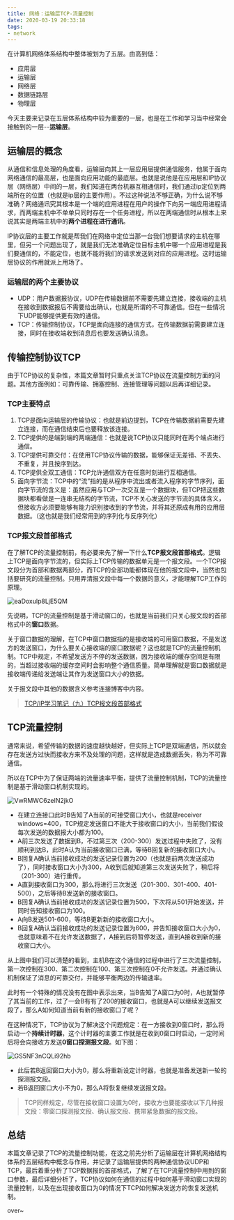 ```yaml
---
title: 网络：运输层TCP-流量控制
date: 2020-03-19 20:33:18
tags: 
- network
---
```


在计算机网络体系结构中整体被划为了五层。由高到低：

- 应用层
- 运输层
- 网络层
- 数据链路层
- 物理层

今天主要来记录在五层体系结构中较为重要的一层，也是在工作和学习当中经常会接触到的一层--**运输层**。

## 运输层的概念

从通信和信息处理的角度看，运输层向其上一层应用层提供通信服务，他属于面向网络通信的最高层，也是面向应用功能的最底层。也就是说他是在应用层和IP协议层（网络层）中间的一层，我们知道在两台机器互相通信时，我们通过ip定位到两端所在的位置（也就是ip层的主要作用）。不过这种说法不够正确，为什么说不够准确？网络通讯究其根本是一个端的应用进程在用户的操作下向另一端应用进程请求，而两端主机中不单单只同时存在一个任务进程，所以在两端通信时从根本上来说其实是两端主机中的**两个进程在进行通讯**。

IP协议层的主要工作就是帮我们在网络中定位当那一台我们想要请求的主机在哪里，但另一个问题出现了，就是我们无法准确定位目标主机中哪一个应用进程是我们要通信的，不能定位，也就不能将我们的请求发送到对应的应用进程。这时运输层协议的作用就派上用场了。

### 运输层的两个主要协议

- UDP：用户数据报协议，UDP在传输数据前不需要先建立连接，接收端的主机在接收到数据报后不需要给出确认，也就是所谓的不可靠通信。但在一些情况下UDP能够提供更有效的通信。
- TCP：传输控制协议，TCP是面向连接的通信方式，在传输数据前需要建立连接，同时在接收端收到消息后也要发送确认消息。

## 传输控制协议TCP

由于TCP协议的复杂性，本篇文章暂时只重点关注TCP协议在流量控制方面的问题。其他方面例如：可靠传输、拥塞控制、连接管理等问题以后再详细记录。

### TCP主要特点

1. TCP是面向运输层的传输协议：也就是前边提到，TCP在传输数据前需要先建立连接，而在通信结束后也要释放该连接。
2. TCP提供的是端到端的两端通信：也就是说TCP协议只能同时在两个端点进行通信。
3. TCP提供可靠交付：在使用TCP协议传输的数据，能够保证无差错、不丢失、不重复，并且按序到达。
4. TCP提供全双工通信：TCP允许通信双方在任意时刻进行互相通信。
5. 面向字节流：TCP中的“流”指的是从程序中流出或者流入程序的字节序列，面向字节流的含义是：虽然应用与TCP一次交互是一个数据块，但TCP把这些数据块都看做是一连串无结构的字节流，TCP不关心发送的字节流的具体含义，但接收方必须要能够有能力识别接收到的字节流，并将其还原成有用的应用层数据。（这也就是我们经常用到的序列化与反序列化）



### TCP报文段首部格式

在了解TCP的流量控制前，有必要来先了解一下什么**TCP报文段首部格式**。逻辑上TCP是面向字节流的，但实际上TCP传输的数据单元是一个报文段。一个TCP报文段分为首部和数据两部分，而TCP的全部功能都体现在他的报文段中，当然也包括要研究的流量控制。只用弄清报文段中每一个数据的意义，才能理解TCP工作的原理。

![eaDoxulp8LjE5QM](https://i.loli.net/2020/03/20/eaDoxulp8LjE5QM.jpg)

先说明，TCP的流量控制是基于滑动窗口的，也就是当前我们只关心报文段的首部格式中的**窗口**数据。

关于窗口数据的理解，在TCP中窗口数据指的是接收端的可用窗口数据，不是发送方的发送窗口，为什么要关心接收端的窗口数据呢？这也就是TCP的流量控制机制。TCP中规定，不希望发送方不停的发送数据，因为接收端的缓存空间是有限的，当超过接收端的缓存空间时会影响整个通信质量。简单理解就是窗口数据就是接收端传递给发送端让其作为发送窗口大小的依据。

关于报文段中其他的数据含义参考连接博客中内容。
> [TCP/IP学习笔记（九）TCP报文段首部格式](https://blog.csdn.net/sinat_35261315/article/details/79426867)

## TCP流量控制

通常来说，希望传输的数据的速度越快越好，但实际上TCP是双端通信，所以就会存在发送方过快而接收方来不及处理的问题，这样就是造成数据丢失，称为不可靠通信。

所以在TCP中为了保证两端的流量速率平衡，提供了流量控制机制，TCP的流量控制是基于滑动窗口机制实现的。

![VwRMWC6zeIN2jkO](https://i.loli.net/2020/03/21/VwRMWC6zeIN2jkO.png)

- 在建立连接口此时B告知了A当前的可接受窗口大小，也就是receiver windows=400，TCP规定发送窗口不能大于接收窗口的大小，当前我们假设每次发送的数据报大小都为100。
- A前三次发送了数据到B，不过第三次（200-300）发送过程中失败了，没有顺利到达B，此时A认为当前接收窗口已满，等待B回复新的接收窗口大小。
- B回复A确认当前接收成功的发送记录位置为200（也就是前两次发送成功了），同时接收窗口大小为300，A收到后就知道第三次发送失败了，稍后将（201-300）进行重传。
- A直到接收窗口为300，那么将进行三次发送（201-300、301-400、401-500），之后等待B发送新的接收窗口。
- B回复A确认当前接收成功的发送记录位置为500，下次将从501开始发送，并同时告知接收窗口为100。
- A向B发送501-600，等待B更新新的接收窗口大小。
- B回复A确认当前接收成功的发送记录位置为600，并告知接收窗口大小为0，也就意味着不在允许发送数据了，A接到后将暂停发送，直到A接收到新的接收窗口大小。

从上图中我们可以清楚的看到，主机B在这个通信的过程中进行了三次流量控制，第一次控制在300、第二次控制在100、第三次控制在0不允许发送。并通过确认机制保证了消息的可靠交付，并能够平衡两边的传输速率。

此时有一个特殊的情况没有在图中表示出来，当B告知了A窗口为0时，A也就暂停了其当前的工作，过了一会B有有了200的接收窗口，也就是A可以继续发送报文段了，那么A如何知道当前有新的接收窗口了呢？

在这种情况下，TCP协议为了解决这个问题规定：在一方接收到0窗口时，那么将启动一个**持续计时器**，这个计时器的主要工作就是在收到0窗口时启动，一定时间后将会向接收方发送**0窗口探测报文段**。如下图：

![GS5NF3nCQLi92hb](https://i.loli.net/2020/03/21/GS5NF3nCQLi92hb.png)

- 此后若B返回窗口大小为0，那么将重新设定计时器，也就是准备发送新一轮的探测报文段。
- 若B返回窗口大小不为0，那么A将恢复继续发送报文段。

> TCP同样规定，尽管在接收窗口设置为0时，接收方也要能接收以下几种报文段：零窗口探测报文段、确认报文段、携带紧急数据的报文段。

## 总结

本篇文章记录了TCP的流量控制功能，在这之前先分析了运输层在计算机网络结构体系的五层结构中概念与作用，并记录了运输层提供的两种通信协议UDP和TCP，最后着重分析了TCP数据报的首部格式，了解了在TCP流量控制中用到的窗口参数，最后详细分析了，TCP协议如何在通信的过程中如何基于滑动窗口实现的流量控制，以及在出现接收窗口为0的情况下TCP如何解决发送方的恢复发送机制。

over~